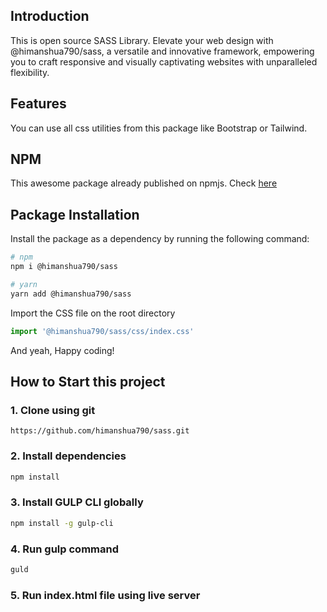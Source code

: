 ## Introduction

This is open source SASS Library. Elevate your web design with @himanshua790/sass, a versatile and innovative framework, empowering you to craft responsive and visually captivating websites with unparalleled flexibility.

## Features

You can use all css utilities from this package like Bootstrap or Tailwind.

## NPM

This awesome package already published on npmjs. Check [here](https://www.npmjs.com/package/@himanshua790/sass)

## Package Installation

Install the package as a dependency by running the following command:

```bash
# npm
npm i @himanshua790/sass

# yarn
yarn add @himanshua790/sass
```

Import the CSS file on the root directory

```jsx
import '@himanshua790/sass/css/index.css'
```

And yeah, Happy coding!

## How to Start this project

### 1. Clone using git

```git
https://github.com/himanshua790/sass.git
```

### 2. Install dependencies

```bash
npm install
```

### 3. Install GULP CLI globally

```bash
npm install -g gulp-cli
```

### 4. Run gulp command

```bash
guld
```

### 5. Run index.html file using live server
